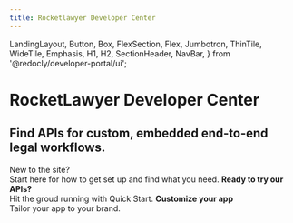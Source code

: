 ```yaml
---
title: Rocketlawyer Developer Center
---
```


  LandingLayout,
  Button,
  Box,
  FlexSection,
  Flex,
  Jumbotron,
  ThinTile,
  WideTile,
  Emphasis,
  H1,
  H2,
  SectionHeader,
  NavBar,
} from '@redocly/developer-portal/ui';



<Jumbotron py="1px">
  <NavBar location={props.location} standalone={false} />
  <H1>RocketLawyer Developer Center</H1>
  <H2>Find APIs for custom, embedded end-to-end legal workflows.</H2>


  <FlexSection justifyContent="space-around" flexWrap="wrap">
    <ThinTile to="developer-portal/welcome-guide.md" icon={bookManagementIcon} header="Welcome Guide">
       <Emphasis>New to the site?</Emphasis><br/>
       Start here for how to get set up and find what you need.
    </ThinTile>
    <ThinTile to="developer-portal/quick-starts.mdx" icon={launchFastIcon} header="Quick Starts">
       <b>Ready to try our APIs?</b><br/>
       Hit the groud running with Quick Start.
    </ThinTile>
    <ThinTile to="developer-portal/customize-ux-products.md" icon={paintIcon} header="UI Customizations">
       <b>Customize your app</b><br/>
       Tailor your app to your brand.
     </ThinTile>
  </FlexSection>
</Jumbotron>



